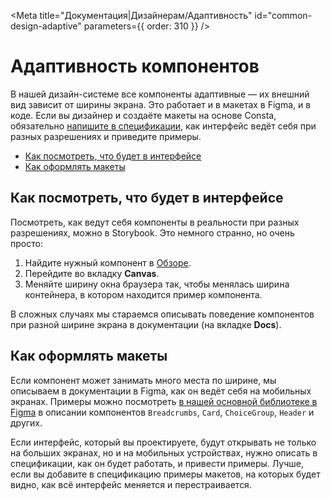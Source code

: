 
<Meta
  title="Документация|Дизайнерам/Адаптивность"
  id="common-design-adaptive"
  parameters={{ order: 310 }}
/>

# Адаптивность компонентов

В нашей дизайн-системе все компоненты адаптивные — их внешний вид зависит от ширины экрана. Это работает и в макетах в Figma, и в коде. Если вы дизайнер и создаёте макеты на основе Consta, обязательно [напишите в спецификации](#как-оформлять-макеты), как интерфейс ведёт себя при разных разрешениях и приведите примеры.

- [Как посмотреть, что будет в интерфейсе](#как-посмотреть-что-будет-в-интерфейсе)
- [Как оформлять макеты](#как-оформлять-макеты)

## Как посмотреть, что будет в интерфейсе

Посмотреть, как ведут себя компоненты в реальности при разных разрешениях, можно в Storybook. Это немного странно, но очень просто:

1. Найдите нужный компонент в [Обзоре](?path=/docs/common-preview--page).
2. Перейдите во вкладку **Canvas**.
3. Меняйте ширину окна браузера так, чтобы менялась ширина контейнера, в котором находится пример компонента.

В сложных случаях мы стараемся описывать поведение компонентов при разной ширине экрана в документации (на вкладке **Docs**).

## Как оформлять макеты

Если компонент может занимать много места по ширине, мы описываем в документации в Figma, как он ведёт себя на мобильных экранах. Примеры можно посмотреть [в нашей основной библиотеке в Figma](https://www.figma.com/community/file/853774806786762374) в описании компонентов `Breadcrumbs`, `Card`, `ChoiceGroup`, `Header` и других.

Если интерфейс, который вы проектируете, будут открывать не только на больших экранах, но и на мобильных устройствах,
нужно описать в спецификации, как он будет работать, и привести примеры. Лучше, если вы добавите в спецификацию примеры макетов, на которых будет видно,
как всё интерфейс меняется и перестраивается.

